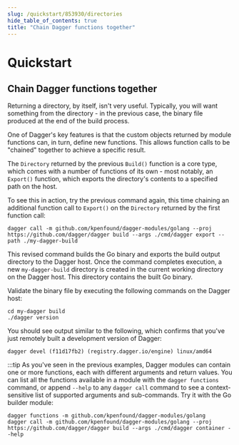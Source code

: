 ```yaml
---
slug: /quickstart/853930/directories
hide_table_of_contents: true
title: "Chain Dagger functions together"
---
```


# Quickstart

<PartialExperimentalDocs />

## Chain Dagger functions together

Returning a directory, by itself, isn't very useful. Typically, you will want something from the directory - in the previous case, the binary file produced at the end of the build process.

One of Dagger's key features is that the custom objects returned by module functions can, in turn, define new functions. This allows function calls to be "chained" together to achieve a specific result.

The `Directory` returned by the previous `Build()` function is a core type, which comes with a number of functions of its own - most notably, an `Export()` function, which exports the directory's contents to a specified path on the host.

To see this in action, try the previous command again, this time chaining an additional function call to `Export()` on the `Directory` returned by the first function call:

```shell
dagger call -m github.com/kpenfound/dagger-modules/golang --proj https://github.com/dagger/dagger build --args ./cmd/dagger export --path ./my-dagger-build
```

This revised command builds the Go binary and exports the build output directory to the Dagger host. Once the command completes execution, a new `my-dagger-build` directory is created in the current working directory on the Dagger host. This directory contains the built Go binary.

Validate the binary file by executing the following commands on the Dagger host:

```shell
cd my-dagger build
./dagger version
```

You should see output similar to the following, which confirms that you've just remotely built a development version of Dagger:

```shell
dagger devel (f11d17fb2) (registry.dagger.io/engine) linux/amd64
```


:::tip
As you've seen in the previous examples, Dagger modules can contain one or more functions, each with different arguments and return values. You can list all the functions available in a module with the `dagger functions` command, or append `--help` to any `dagger call` command to see a context-sensitive list of supported arguments and sub-commands. Try it with the Go builder module:

```shell
dagger functions -m github.com/kpenfound/dagger-modules/golang
dagger call -m github.com/kpenfound/dagger-modules/golang --proj https://github.com/dagger/dagger build --args ./cmd/dagger container --help
```
